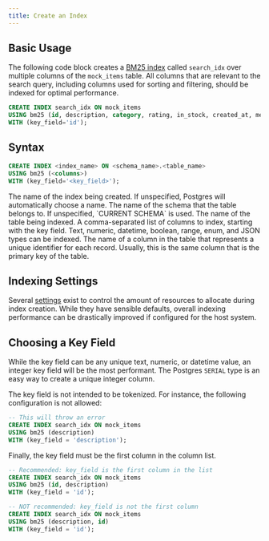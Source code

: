 ```yaml
---
title: Create an Index
---
```


## Basic Usage

The following code block creates a [BM25 index](/documentation/concepts/index) called `search_idx` over multiple columns of the `mock_items` table.
All columns that are relevant to the search query, including columns used for sorting and filtering, should be indexed for optimal performance.

```sql
CREATE INDEX search_idx ON mock_items
USING bm25 (id, description, category, rating, in_stock, created_at, metadata, weight_range)
WITH (key_field='id');
```

## Syntax

```sql
CREATE INDEX <index_name> ON <schema_name>.<table_name>
USING bm25 (<columns>)
WITH (key_field='<key_field>');
```

<ParamField body="index_name">
  The name of the index being created. If unspecified, Postgres will automatically choose a name.
</ParamField>
<ParamField body="schema_name">
  The name of the schema that the table belongs to. If unspecified, `CURRENT SCHEMA` is used.
</ParamField>
<ParamField body="table_name" required>
  The name of the table being indexed.
</ParamField>
<ParamField body="columns" required>
  A comma-separated list of columns to index, starting with the key field. Text, numeric, datetime, boolean, range, enum, and JSON types can be indexed.
</ParamField>
<ParamField body="key_field" required>
  The name of a column in the table that represents a unique identifier for each
  record. Usually, this is the same column that is the primary key of the table.
</ParamField>

## Indexing Settings

Several [settings](/documentation/configuration/index) exist to control the amount of resources to allocate during index creation.  While they have sensible
defaults, overall indexing performance can be drastically improved if configured for the host system.

## Choosing a Key Field

While the key field can be any unique text, numeric, or datetime value, an integer key field will be the most
performant. The Postgres `SERIAL` type is an easy way to create a unique integer column.

The key field is not intended to be tokenized. For instance, the following configuration is not allowed:

```sql
-- This will throw an error
CREATE INDEX search_idx ON mock_items
USING bm25 (description)
WITH (key_field = 'description');
```

Finally, the key field must be the first column in the column list.

```sql
-- Recommended: key_field is the first column in the list
CREATE INDEX search_idx ON mock_items
USING bm25 (id, description)
WITH (key_field = 'id');

-- NOT recommended: key_field is not the first column
CREATE INDEX search_idx ON mock_items
USING bm25 (description, id)
WITH (key_field = 'id');
```
